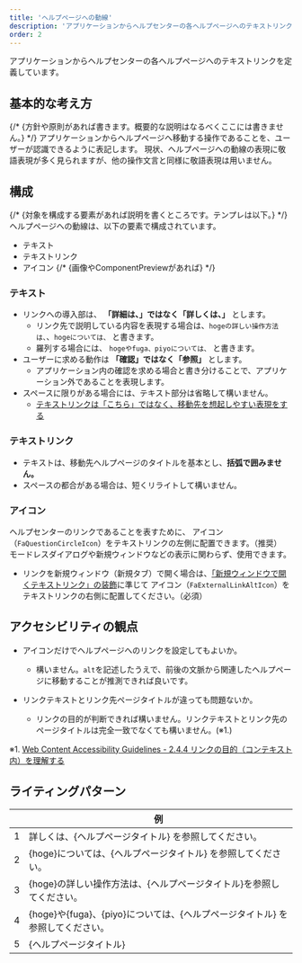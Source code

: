 ```yaml
---
title: 'ヘルプページへの動線'
description: 'アプリケーションからヘルプセンターの各ヘルプページへのテキストリンクを定義しています。'
order: 2
---
```



アプリケーションからヘルプセンターの各ヘルプページへのテキストリンクを定義しています。

## 基本的な考え方
{/* {方針や原則があれば書きます。概要的な説明はなるべくここには書きません。} */}
アプリケーションからヘルプページへ移動する操作であることを、ユーザーが認識できるように表記します。
現状、ヘルプページへの動線の表現に敬語表現が多く見られますが、他の操作文言と同様に敬語表現は用いません。

## 構成
{/* {対象を構成する要素があれば説明を書くところです。テンプレは以下。} */}
ヘルプページへの動線は、以下の要素で構成されています。
- テキスト
- テキストリンク
- アイコン
{/* {画像やComponentPreviewがあれば} */}

### テキスト
- リンクへの導入部は、 **「詳細は、」ではなく「詳しくは、」** とします。
    - リンク先で説明している内容を表現する場合は、`hogeの詳しい操作方法は、`、`hogeについては、` と書きます。
    - 羅列する場合には、 `hogeやfuga、piyoについては、` と書きます。
- ユーザーに求める動作は **「確認」ではなく「参照」** とします。
    - アプリケーション内の確認を求める場合と書き分けることで、アプリケーション外であることを表現します。
- スペースに限りがある場合には、テキスト部分は省略して構いません。
    - [テキストリンクは「こちら」ではなく、移動先を想起しやすい表現をする](/products/contents/ui-text/app-writing/#avoid-kocchira-use-in-descriptive-links)

### テキストリンク
- テキストは、移動先ヘルプページのタイトルを基本とし、**括弧で囲みません。**
- スペースの都合がある場合は、短くリライトして構いません。

### アイコン
ヘルプセンターのリンクであることを表すために、<FaQuestionCircleIcon alt="ヘルプセンター" color="TEXT_LINK" /> アイコン（`FaQuestionCircleIcon`）をテキストリンクの左側に配置できます。（推奨）  
モードレスダイアログや新規ウィンドウなどの表示に関わらず、使用できます。

- リンクを新規ウィンドウ（新規タブ）で開く場合は、[「新規ウィンドウで開くテキストリンク」の装飾](/products/components/icon/#h2-4)に準じて <FaExternalLinkAltIcon alt="新規ウィンドウ" color="TEXT_LINK" /> アイコン（`FaExternalLinkAltIcon`）をテキストリンクの右側に配置してください。（必須）

## アクセシビリティの観点
- <FaQuestionCircleIcon alt="FaQuestionCircleIcon" color="TEXT_LINK" /> アイコンだけでヘルプページへのリンクを設定してもよいか。

    - 構いません。`alt`を記述したうえで、前後の文脈から関連したヘルプページに移動することが推測できれば良いです。
- リンクテキストとリンク先ページタイトルが違っても問題ないか。
    - リンクの目的が判断できれば構いません。リンクテキストとリンク先のページタイトルは完全一致でなくても構いません。(※1.)

※1. [Web Content Accessibility Guidelines - 2.4.4 リンクの目的（コンテキスト内）を理解する](https://waic.jp/docs/UNDERSTANDING-WCAG20/navigation-mechanisms-refs.html)

## ライティングパターン

|   | 例 |
| ---- | ---- |
| 1 | 詳しくは、{ヘルプページタイトル} <FaExternalLinkAltIcon visuallyHiddenText="新規ウィンドウ" /> を参照してください。 |
| 2 | {hoge}については、{ヘルプページタイトル} <FaExternalLinkAltIcon visuallyHiddenText="新規ウィンドウ" />を参照してください。 |
| 3 | {hoge}の詳しい操作方法は、{ヘルプページタイトル}<FaExternalLinkAltIcon visuallyHiddenText="新規ウィンドウ" />を参照してください。 |
| 4 | {hoge}や{fuga}、{piyo}については、{ヘルプページタイトル} <FaExternalLinkAltIcon visuallyHiddenText="新規ウィンドウ" />を参照してください。 |
| 5 | <FaQuestionCircleIcon visuallyHiddenText="ヘルプセンター" /> {ヘルプページタイトル} |
